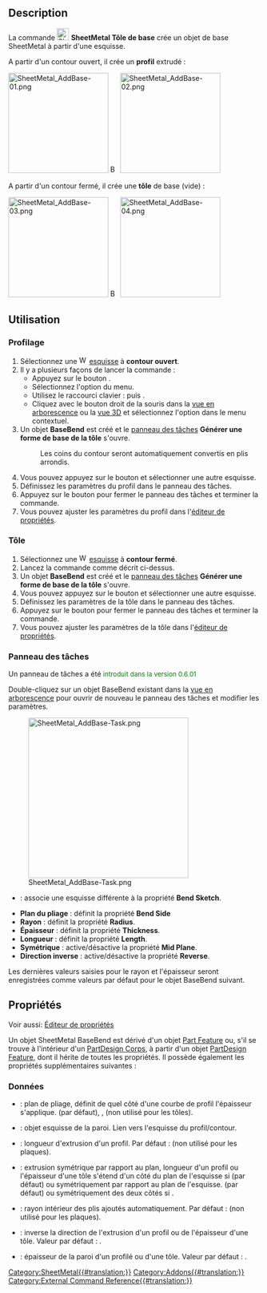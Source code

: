 {{UnfinishedDocu}}
<languages/>

{{Docnav/fr
|
|[[SheetMetal_AddWall/fr|Rebord]]
|[[SheetMetal_Workbench/fr|Atelier SheetMetal]]
|IconL=
|IconR=SheetMetal_AddWall.svg
|IconC=Sheetmetal_workbench_icon.svg
}}

{{GuiCommand/fr
|Name=SheetMetal AddBase
|Name/fr=SheetMetal Tôle de base
|MenuLocation=SheetMetal → Créer une paroi/tôle
|Workbenches=[[SheetMetal_Workbench/fr|SheetMetal]]
|Shortcut={{KEY|C}} {{KEY|B}}
}}

== Description ==

La commande [[Image:SheetMetal_AddBase.svg|24px]] '''SheetMetal Tôle de base''' crée un objet de base SheetMetal à partir d'une esquisse. 

A partir d'un contour ouvert, il crée un '''profil''' extrudé :

[[Image:SheetMetal_AddBase-01.png|200px|link=]] [[Image:Button_right.svg|16px|link=]]
[[Image:SheetMetal_AddBase-02.png|200px|link=]]


A partir d'un contour fermé, il crée une '''tôle''' de base (vide) :

[[Image:SheetMetal_AddBase-03.png|200px|link=]] [[Image:Button_right.svg|16px|link=]]
[[Image:SheetMetal_AddBase-04.png|200px|link=]]

<span id="Usage"></span>
== Utilisation ==

<span id="Profile"></span>
===Profilage===

# Sélectionnez une [[Image:Workbench_Sketcher.svg|16px]] [[Sketcher_Workbench/fr|esquisse]] à '''contour ouvert'''.
# Il y a plusieurs façons de lancer la commande :
#* Appuyez sur le bouton {{Button|[[Image:SheetMetal_AddBase.svg|16px]] [[SheetMetal_AddBase/fr|Créer une paroi/tôle]]}}.
#* Sélectionnez l'option {{MenuCommand|SheetMetal → [[Image:SheetMetal_AddBase.svg|16px]] Créer une paroi/tôle}} du menu.
#* Utilisez le raccourci clavier : {{KEY|C}} puis {{KEY|B}}.
#* Cliquez avec le bouton droit de la souris dans la [[Tree_view/fr|vue en arborescence]] ou la [[3D_view/fr|vue 3D]] et sélectionnez l'option {{MenuCommand|SheetMetal → [[Image:SheetMetal_AddBase.svg|16px]] Créer une paroi/tôle}} dans le menu contextuel.
# Un objet '''BaseBend''' est créé et le [[Task_panel/fr|panneau des tâches]] '''Générer une forme de base de la tôle''' s'ouvre.
#: Les coins du contour seront automatiquement convertis en plis arrondis.
# Vous pouvez appuyez sur le bouton {{Button|Esquisse}} et sélectionner une autre esquisse.
# Définissez les paramètres du profil dans le panneau des tâches.
# Appuyez sur le bouton {{Button|OK}} pour fermer le panneau des tâches et terminer la commande.
# Vous pouvez ajuster les paramètres du profil dans l'[[Property_editor/fr|éditeur de propriétés]].

<span id="Plate"></span>
===Tôle===

# Sélectionnez une [[Image:Workbench_Sketcher.svg|16px]] [[Sketcher_Workbench/fr|esquisse]] à '''contour fermé'''.
# Lancez la commande comme décrit ci-dessus.
# Un objet '''BaseBend''' est créé et le [[Task_panel/fr|panneau des tâches]] '''Générer une forme de base de la tôle''' s'ouvre.
# Vous pouvez appuyez sur le bouton {{Button|Esquisse}} et sélectionner une autre esquisse.
# Définissez les paramètres de la tôle dans le panneau des tâches.
# Appuyez sur le bouton {{Button|OK}} pour fermer le panneau des tâches et terminer la commande.
# Vous pouvez ajuster les paramètres de la tôle dans l'[[Property_editor/fr|éditeur de propriétés]].

<span id="Task_panel"></span>
=== Panneau des tâches ===

Un panneau de tâches a été <span style="font-size:small;color:green;">introduit dans la version 0.6.01</span>

Double-cliquez sur un objet BaseBend existant dans la [[Tree_view/fr|vue en arborescence]] pour ouvrir de nouveau le panneau des tâches et modifier les paramètres.

[[Image:SheetMetal_AddBase-Task.png|320px]]

* {{Button|Esquisse}} : associe une esquisse différente à la propriété '''Bend Sketch'''.
* '''Plan du pliage''' : définit la propriété '''Bend Side'''
* '''Rayon''' : définit la propriété '''Radius'''.
* '''Épaisseur''' : définit la propriété '''Thickness'''.
* '''Longueur''' : définit la propriété '''Length'''.
* '''Symétrique''' : active/désactive la propriété '''Mid Plane'''.
* '''Direction inverse''' : active/désactive la propriété '''Reverse'''.

Les dernières valeurs saisies pour le rayon et l'épaisseur seront enregistrées comme valeurs par défaut pour le objet BaseBend suivant.

<span id="Properties"></span>
== Propriétés ==

Voir aussi: [[Property_editor/fr|Éditeur de propriétés]]

Un objet SheetMetal BaseBend est dérivé d'un objet [[Part_Feature/fr|Part Feature]] ou, s'il se trouve à l'intérieur d'un [[PartDesign_Body/fr|PartDesign Corps]], à partir d'un objet [[PartDesign_Feature/fr|PartDesign Feature]], dont il hérite de toutes les propriétés. Il possède également les propriétés supplémentaires suivantes :

<span id="Data"></span>
===Données===

{{Properties_Title|Parameters}}

* {{PropertyData|Bend Side|Enumeration}} : plan de pliage, définit de quel côté d'une courbe de profil l'épaisseur s'applique. {{value|Outside}} (par défaut), {{value|Inside}}, {{value|Middle}} (non utilisé pour les tôles).
* {{PropertyData|Bend Sketch|Link}} : objet esquisse de la paroi. Lien vers l'esquisse du profil/contour.
* {{PropertyData|Length|Length}} : longueur d'extrusion d'un profil. Par défaut : {{value|100,00 mm}} (non utilisé pour les plaques).
* {{PropertyData|Mid Plane|Bool}} : extrusion symétrique par rapport au plan, longueur d'un profil ou l'épaisseur d'une tôle s'étend d'un côté du plan de l'esquisse si {{FALSE}} (par défaut) ou symétriquement par rapport au plan de l'esquisse. (par défaut) ou symétriquement des deux côtés si {{TRUE}}.
* {{PropertyData|Radius|Length}} : rayon intérieur des plis ajoutés automatiquement. Par défaut : {{value|1,00 mm}} (non utilisé pour les plaques).
* {{PropertyData|Reverse|Bool}} : inverse la direction de l'extrusion d'un profil ou de l'épaisseur d'une tôle. Valeur par défaut : {{FALSE}}.
* {{PropertyData|thickness|Length}} : épaisseur de la paroi d'un profilé ou d'une tôle. Valeur par défaut : {{value|1,00 mm}}.


{{Docnav/fr
|
|[[SheetMetal_AddWall/fr|Rebord]]
|[[SheetMetal_Workbench/fr|Atelier SheetMetal]]
|IconL=
|IconR=SheetMetal_AddWall.svg
|IconC=Sheetmetal_workbench_icon.svg
}}

[[Category:SheetMetal{{#translation:}}]]
[[Category:Addons{{#translation:}}]]
[[Category:External Command Reference{{#translation:}}]]